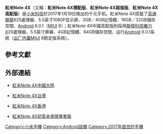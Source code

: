 {{Not|紅米Note 4}}
{{Infobox mobile phone
| name = 紅米Note 4X
| codename = 
| logo = 
| logosize = 
| image = 
| imagesize = 
| alt = 
| caption = 
| brand = [[小米科技|小米科技]]
| manufacturer = [[富智康集團|富智康集團]]
| slogan = 
| series = [[紅米手機|紅米手機]]
| modelnumber = 
| networks = 
| released = {{Start date and age|df=yes|2017|1|19}}
| available = {{Start date and age|df=yes|2017|1|19}}
| discontinued = 
| unitssold = 
| unitsshipped = 
| predecessor = [[紅米Note_4|紅米Note 4]]
| successor = [[紅米Note_5|紅米Note 5]]
| related = 
| type = 直立式
| form = [[智能手機|智能手機]]
| size = {{convert|151.0|mm|in|abbr=on}} 長<br>{{convert|76.0|mm|in|abbr=on}} 寬<br>{{convert|8.5|mm|in|abbr=on}} 厚
| weight = {{convert|165|g|oz|abbr=on}}
| os = [[Android|Android]] 6.0.1（[[MIUI|MIUI]] 8）
| soc = [[高通|高通]][[驍龍|驍龍]]625、[[聯發科技|聯發科技]][[聯發科技曦力|曦力]]X20（中國高配版）
| cpu = [[ARM|ARM]] v8-a
| gpu = Adreno 506、Mali T880 MP4（中國高配版）
| memory = 3GB／4GB LPDDR 3
| storage = 16GB／32GB／64GB eMMC 5.0
| memory_card = [[MicroSD|MicroSD]]
| battery = 4100 mAh [[鋰離子聚合物電池|Li-Po]]
| input = [[電容式感應|電容式]][[多點觸控|多點觸控]][[觸控式螢幕|螢幕]]
| display = 5.5英寸屏幕| ext_display = 
| rear_camera = 1300萬像素
| front_camera = 500萬像素
| sound = 
| connectivity = [[Wi-Fi|Wi-Fi]] 802.11 a/b/g/n/ac（Wi-Fi Direct、Wi-Fi Display）、[[藍芽|藍芽]]4.2（藍芽HID）、[[GPS|GPS]]、[[A-GPS|A-GPS]]、[[GLONASS|GLONASS]]、[[北斗衛星導航系統|北斗定位]]
| other = 
| sar = 
| hac = 
| website = {{URL|https://www.mi.com/redminote4x/}}
| references = 
}}

'''紅米Note 4X'''（又稱：'''紅米Note 4X標配版'''、'''紅米Note 4X超值版'''、'''紅米Note 4X高配版'''）是[[小米科技|小米科技]]於2017年1月19日推出的千元手机。紅米Note 4X搭载了[[高通|高通]][[驍龍|驍龍]]625處理器、5.5英寸1080P显示屏、3GB／4GB記憶體、16GB／32GB儲存空間、[[Android|Android]] 6.0.1（[[MIUI|MIUI]] 8）；紅米Note 4X中國高配版則採用[[聯發科技|聯發科技]][[聯發科技曦力|曦力]]X20處理器、5.5英寸屏幕、4GB記憶體、64GB儲存空間、运行[[Android|Android]] 6.0.1系统（[[MIUI|出厂内置MIUI]] 8稳定版系统）。

== 參考文獻 ==
{{Reflist}}

== 外部連結 ==
* {{zh-cn}}[https://www.mi.com/redminote4x/ 紅米Note 4X中國大陸] {{Wayback|url=https://www.mi.com/redminote4x/ |date=20170907233723 }}
* {{zh-tw}}[https://www.mi.com/tw/redminote4x/ 紅米Note 4X台灣] {{Wayback|url=https://www.mi.com/tw/redminote4x/ |date=20201023210903 }}
* {{zh-hk}}[https://www.mi.com/hk/redminote4x/ 紅米Note 4X香港] {{Wayback|url=https://www.mi.com/hk/redminote4x/ |date=20201021021429 }}
* {{zh-cn}}[https://www.bilibili.com/blackboard/activity-mimiku.html 紅米Note 4X初音未來限量套裝] {{Wayback|url=https://www.bilibili.com/blackboard/activity-mimiku.html |date=20200625013806 }}

{{小米科技}}

[[Category:小米手機|Category:小米手機]]
[[Category:Android設備|Category:Android設備]]
[[Category:2017年面世的手機|Category:2017年面世的手機]]